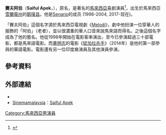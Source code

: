 {{Infobox person
| name                  = Mohd Saifulazam b. Mohammad Yusoff
| image                 = saifulazam15102008.jpg
| imagesize             = 200px
| caption               = Mohd Saifulazam in a park.
| birthname             = Mohd Saifulazam b. Mohammad Yusoff
| birth_date             = <!-- {{Birth date and age|1969|8|15}} -->
| birth_place            = [[馬來西亞|馬來西亞]][[雪蘭莪州|雪蘭莪州]][[鹅唛县|鹅唛县]]
| death_date             =  <!-- {{Death date and age|YYYY|MM|DD|YYYY|MM|DD}} Death date then birth -->
| death_place            = 
| othername             = Saiful Apek<br />Saifulazam<br />Apek Senario 
| occupation            = 電影演員<br />喜劇演員<br />監製
| years_active           = 1998 - 現在
| spouse                = 
| domesticpartner       = 
| group = [[Senario_(组合)|Senario]]
| website               = 
| academyawards         = 
| afiawards             = 
| arielaward            = 
| baftaawards           = 
| bfjaawards            = 
| cesarawards           = 
| emmyawards            = 
| filmfareawards        = 
| geminiawards          = 
| goldencalfawards      = 
| goldenglobeawards     = 
| goldenraspberryawards = 
| goyaawards            = 
| grammyawards          = 
| iftaawards            = 
| laurenceolivierawards = 
| naacpimageawards      = 
| nationalfilmawards    = 
| sagawards             = 
| tonyawards            = 
| awards                = 
}}
'''賽夫阿伯'''（'''Saiful Apek'''，{{bd|1969年|8月15日|||catIdx=Saifulazam}}），原名{{lang|ms|'''Mohd Saifulazam b. Mohammad Yusoff'''}}，是著名的[[馬來西亞|馬來西亞]]喜劇演員<ref name=nanyang>{{cite news |url=http://www.nanyang.com.my/node/540855?tid=485 |title=黄明志新片《猛加拉杀手》 “孟加拉刘德华” 跨国演出 |publisher=南洋網 |language=zh-hans |deadurl=yes |archiveurl=https://web.archive.org/web/20160305235823/http://nanyang.com.my/node/540855?tid=485 |archivedate=2016-03-05 |accessdate=2013-07-17 }}</ref>，出生於馬來西亞[[雪蘭莪州|雪蘭莪州]]的[[鹅唛县|鹅唛县]]。他是[[Senario_(组合)|Senario]]的成员 (1998-2004, 2017-现在)。

「賽夫阿伯」這個名字源於馬來西亞電視劇《[[Melodi_(電視劇)|Melodi]]》，劇中他扮演一位穿華人的服飾的「阿伯」（老者），並以很濃重的華人口音來說馬來語而得名。之後這個名字成為了他的藝名。他從1998年開始在電影客串演出，至今已參演超過三十部電影，都是馬來語電影。而[[黄明志|黄明志]]的電影《[[猛加拉杀手|猛加拉杀手]]》（2014年）是他的第一部參與的華語電影。電影還有另一位印度裔演員{{link-en|David Arumugam|David Arumugam}}及其他演員參演。

==參考資料==
{{reflist}}
==外部連結==
* {{IMDb name|1004978|Saiful Azam}}
* [[Sinemamalaysia|Sinemamalaysia]]：[https://web.archive.org/web/20120829104955/http://www.sinemamalaysia.com.my/artist/info/?id=Mohd_Saifulazam_Mohamed_Yusoff_3266 Saiful Apek]

{{DEFAULTSORT:Saiful Apek}}
[[Category:馬來西亞男演員|Category:馬來西亞男演員]]